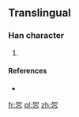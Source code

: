 ==Translingual==

===Han character===
{{Han char|rn=19|rad=力|as=04|sn=6|four=|canj=大口口 (KRR)}}

# {{defn|Han|sort=力04}}

====References====
* {{Han ref|kx=0146.241|dkj=|dj=|hdz=|uh=3514|ud=13588|bh=|bd=}}

[[fr:㔔]]
[[pl:㔔]]
[[zh:㔔]]